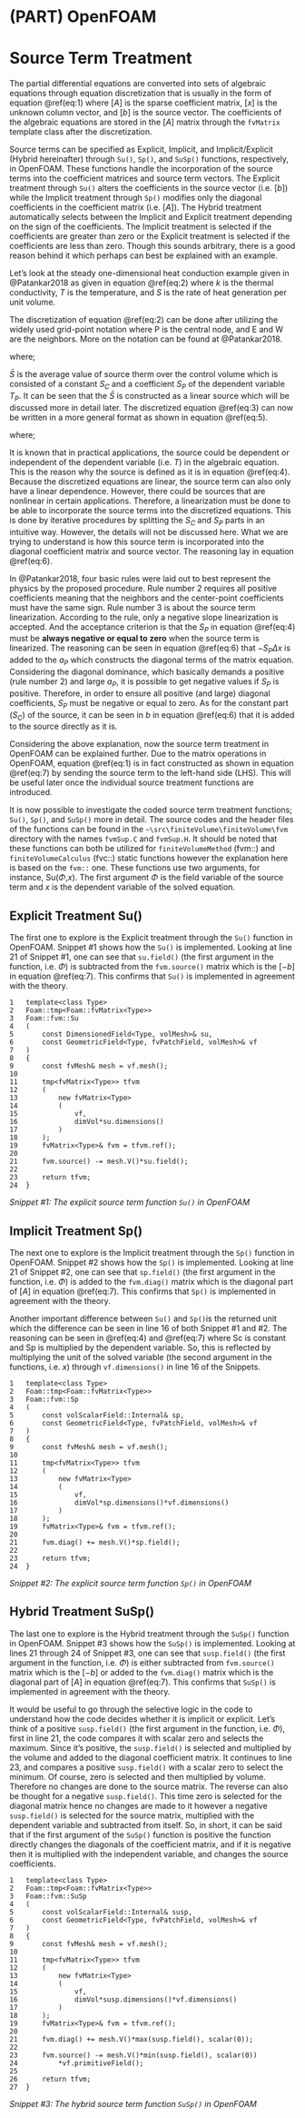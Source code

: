 # (PART) OpenFOAM {.unnumbered}

# Source Term Treatment {.unnumbered}

The partial differential equations are converted into sets of algebraic equations through equation discretization that is usually in the form of equation \@ref(eq:1) where $[A]$ is the sparse coefficient matrix, $[x]$ is the unknown column vector, and $[b]$ is the source vector. The coefficients of the algebraic equations are stored in the $[A]$ matrix through the `fvMatrix` template class after the discretization.

```{=tex}
\begin{equation} 
  [A][x]=[b]
  (\#eq:1)
\end{equation}
```
Source terms can be specified as Explicit, Implicit, and Implicit/Explicit (Hybrid hereinafter) through `Su()`, `Sp()`, and `SuSp()` functions, respectively, in OpenFOAM. These functions handle the incorporation of the source terms into the coefficient matrices and source term vectors. The Explicit treatment through `Su()` alters the coefficients in the source vector (i.e. $[b]$) while the Implicit treatment through `Sp()` modifies only the diagonal coefficients in the coefficient matrix (i.e. $[A]$). The Hybrid treatment automatically selects between the Implicit and Explicit treatment depending on the sign of the coefficients. The Implicit treatment is selected if the coefficients are greater than zero or the Explicit treatment is selected if the coefficients are less than zero. Though this sounds arbitrary, there is a good reason behind it which perhaps can best be explained with an example.

Let's look at the steady one-dimensional heat conduction example given in @Patankar2018 as given in equation \@ref(eq:2) where $k$ is the thermal conductivity, $T$ is the temperature, and $S$ is the rate of heat generation per unit volume.

```{=tex}
\begin{equation}
\frac{d}{d x}\left(k \frac{d T}{d x}\right)+S=0
(\#eq:2)
\end{equation}
```
The discretization of equation \@ref(eq:2) can be done after utilizing the widely used grid-point notation where P is the central node, and E and W are the neighbors. More on the notation can be found at @Patankar2018.

```{=tex}
\begin{equation}
\begin{aligned}
\left(k \frac{d T}{d x}\right)_e-\left(k \frac{d T}{d x}\right)_w+\int_w^e S d x &=0 \\
\frac{k_e\left(T_E-T_P\right)}{(\delta x)_e}-\frac{k_w\left(T_P-T_W\right)}{(\delta x)_w}+\bar{S} \Delta x &=0 \\
\end{aligned}
 (\#eq:3)
\end{equation}
```
where;

```{=tex}
\begin{equation}
\bar{S}=S_C+S_P T_P
 (\#eq:4)
\end{equation}
```
$\bar{S}$ is the average value of source therm over the control volume which is consisted of a constant $S_C$ and a coefficient $S_P$ of the dependent variable $T_P$. It can be seen that the $\bar{S}$ is constructed as a linear source which will be discussed more in detail later. The discretized equation \@ref(eq:3) can now be written in a more general format as shown in equation \@ref(eq:5).

```{=tex}
\begin{equation}
a_P T_P=a_E T_E+a_W T_W+b
(\#eq:5)
\end{equation}
```
where;

```{=tex}
\begin{equation}
\begin{aligned}
a_E &=\frac{k_e}{(\delta x)_e} \\
a_W &=\frac{k_w}{(\delta x)_w} \\
a_P &=a_E+a_W - S_P\Delta x \\
b &=S_C\Delta x 
\end{aligned}
 (\#eq:6)
\end{equation}
```
It is known that in practical applications, the source could be dependent or independent of the dependent variable (i.e. $T$) in the algebraic equation. This is the reason why the source is defined as it is in equation \@ref(eq:4). Because the discretized equations are linear, the source term can also only have a linear dependence. However, there could be sources that are nonlinear in certain applications. Therefore, a linearization must be done to be able to incorporate the source terms into the discretized equations. This is done by iterative procedures by splitting the $S_C$ and $S_P$ parts in an intuitive way. However, the details will not be discussed here. What we are trying to understand is how this source term is incorporated into the diagonal coefficient matrix and source vector. The reasoning lay in equation \@ref(eq:6).

In @Patankar2018, four basic rules were laid out to best represent the physics by the proposed procedure. Rule number 2 requires all positive coefficients meaning that the neighbors and the center-point coefficients must have the same sign. Rule number 3 is about the source term linearization. According to the rule, only a negative slope linearization is accepted. And the acceptance criterion is that the $S_P$ in equation \@ref(eq:4) must be **always negative or equal to zero** when the source term is linearized. The reasoning can be seen in equation \@ref(eq:6) that $- S_P\Delta x$ is added to the $a_P$ which constructs the diagonal terms of the matrix equation. Considering the diagonal dominance, which basically demands a positive (rule number 2) and large $a_P$, it is possible to get negative values if $S_P$ is positive. Therefore, in order to ensure all positive (and large) diagonal coefficients, $S_P$ must be negative or equal to zero. As for the constant part ($S_C$) of the source, it can be seen in $b$ in equation \@ref(eq:6) that it is added to the source directly as it is.

Considering the above explanation, now the source term treatment in OpenFOAM can be explained further. Due to the matrix operations in OpenFOAM, equation \@ref(eq:1) is in fact constructed as shown in equation \@ref(eq:7) by sending the source term to the left-hand side (LHS). This will be useful later once the individual source treatment functions are introduced.

```{=tex}
\begin{equation}
[A][x] + [-b] = 0
(\#eq:7)
\end{equation}
```
It is now possible to investigate the coded source term treatment functions; `Su()`, `Sp()`, and `SuSp()` more in detail. The source codes and the header files of the functions can be found in the `~\src\finiteVolume\finiteVolume\fvm` directory with the names `fvmSup.C` and `fvmSup.H`. It should be noted that these functions can both be utilized for `finiteVolumeMethod` (fvm::) and `finiteVolumeCalculus` (fvc::) static functions however the explanation here is based on the `fvm::` one. These functions use two arguments, for instance, Su($\Phi$,$x$). The first argument $\Phi$ is the field variable of the source term and $x$ is the dependent variable of the solved equation.

## Explicit Treatment Su() {.unnumbered}

The first one to explore is the Explicit treatment through the `Su()` function in OpenFOAM. Snippet #1 shows how the `Su()` is implemented. Looking at line 21 of Snippet #1, one can see that `su.field()` (the first argument in the function, i.e. $\Phi$) is subtracted from the `fvm.source()` matrix which is the $[-b]$ in equation \@ref(eq:7). This confirms that `Su()` is implemented in agreement with the theory.

```Rcpp
1 	template<class Type>
2 	Foam::tmp<Foam::fvMatrix<Type>>
3 	Foam::fvm::Su
4 	(
5 	    const DimensionedField<Type, volMesh>& su,
6 	    const GeometricField<Type, fvPatchField, volMesh>& vf
7 	)
8 	{
9 	    const fvMesh& mesh = vf.mesh();
10	
11	    tmp<fvMatrix<Type>> tfvm
12	    (
13	        new fvMatrix<Type>
14	        (
15	            vf,
16	            dimVol*su.dimensions()
17	        )
18	    );
19	    fvMatrix<Type>& fvm = tfvm.ref();
20  
21      fvm.source() -= mesh.V()*su.field();
22  
23      return tfvm;
24  }
```

*Snippet #1: The explicit source term function `Su()` in OpenFOAM*

## Implicit Treatment Sp() {.unnumbered}

The next one to explore is the Implicit treatment through the `Sp()` function in OpenFOAM. Snippet #2 shows how the `Sp()` is implemented. Looking at line 21 of Snippet #2, one can see that `sp.field()` (the first argument in the function, i.e. $\Phi$) is added to the `fvm.diag()` matrix which is the diagonal part of $[A]$ in equation \@ref(eq:7). This confirms that `Sp()` is implemented in agreement with the theory.

Another important difference between `Su()` and `Sp()`is the returned unit which the difference can be seen in line 16 of both Snippet #1 and #2. The reasoning can be seen in \@ref(eq:4) and \@ref(eq:7) where Sc is constant and Sp is multiplied by the dependent variable. So, this is reflected by multiplying the unit of the solved variable (the second argument in the functions, i.e. $x$) through `vf.dimensions()` in line 16 of the Snippets.

```Rcpp
1 	template<class Type>
2 	Foam::tmp<Foam::fvMatrix<Type>>
3 	Foam::fvm::Sp
4 	(
5 	    const volScalarField::Internal& sp,
6 	    const GeometricField<Type, fvPatchField, volMesh>& vf
7 	)
8 	{
9 	    const fvMesh& mesh = vf.mesh();
10	
11	    tmp<fvMatrix<Type>> tfvm
12	    (
13	        new fvMatrix<Type>
14	        (
15	            vf,
16	            dimVol*sp.dimensions()*vf.dimensions()
17	        )
18	    );
19	    fvMatrix<Type>& fvm = tfvm.ref();
20  
21      fvm.diag() += mesh.V()*sp.field();
22  
23      return tfvm;
24  }
```

*Snippet #2: The explicit source term function `Sp()` in OpenFOAM*

## Hybrid Treatment SuSp() {.unnumbered}

The last one to explore is the Hybrid treatment through the `SuSp()` function in OpenFOAM. Snippet #3 shows how the `SuSp()` is implemented. Looking at lines 21 through 24 of Snippet #3, one can see that `susp.field()` (the first argument in the function, i.e. $\Phi$) is either subtracted from `fvm.source()` matrix which is the $[-b]$ or added to the `fvm.diag()` matrix which is the diagonal part of $[A]$ in equation \@ref(eq:7). This confirms that `SuSp()` is implemented in agreement with the theory.

It would be useful to go through the selective logic in the code to understand how the code decides whether it is implicit or explicit. Let's think of a positive `susp.field()` (the first argument in the function, i.e. $\Phi$), first in line 21, the code compares it with scalar zero and selects the maximum. Since it's positive, the `susp.field()` is selected and multiplied by the volume and added to the diagonal coefficient matrix. It continues to line 23, and compares a positive `susp.field()` with a scalar zero to select the minimum. Of course, zero is selected and then multiplied by volume. Therefore no changes are done to the source matrix. The reverse can also be thought for a negative `susp.field()`. This time zero is selected for the diagonal matrix hence no changes are made to it however a negative `susp.field()` is selected for the source matrix, multiplied with the dependent variable and subtracted from itself. So, in short, it can be said that if the first argument of the `SuSp()` function is positive the function directly changes the diagonals of the coefficient matrix, and if it is negative then it is multiplied with the independent variable, and changes the source coefficients.

```Rcpp
1 	template<class Type>
2 	Foam::tmp<Foam::fvMatrix<Type>>
3 	Foam::fvm::SuSp
4 	(
5 	    const volScalarField::Internal& susp,
6 	    const GeometricField<Type, fvPatchField, volMesh>& vf
7 	)
8 	{
9 	    const fvMesh& mesh = vf.mesh();
10	
11	    tmp<fvMatrix<Type>> tfvm
12	    (
13	        new fvMatrix<Type>
14	        (
15	            vf,
16	            dimVol*susp.dimensions()*vf.dimensions()
17	        )
18	    );
19	    fvMatrix<Type>& fvm = tfvm.ref();
20  
21      fvm.diag() += mesh.V()*max(susp.field(), scalar(0));
22  
23      fvm.source() -= mesh.V()*min(susp.field(), scalar(0))
24          *vf.primitiveField();
25  
26      return tfvm;
27  }
```

*Snippet #3: The hybrid source term function `SuSp()` in OpenFOAM*
